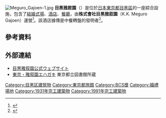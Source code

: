 [[File:Meguro_Gajoen-1.jpg|thumb]]
'''目黑雅敘園'''（{{lang-ja|目黒雅叙園，めぐろがじょえん}}）是位於[[日本|日本]][[東京都|東京都]][[目黑區|目黑區]]的一座綜合設施，包含了[[結婚式場|結婚式場]]、[[酒店|酒店]]、[[餐廳|餐廳]]，由'''株式會社目黑雅叙園'''（K.K. Meguro Gajoen）運營<ref name="meguro">{{Cite web|url=https://meguro.keizai.biz/headline/250/|title=目黒雅叙園がリブランディング　ホテル事業拡大、86年ぶりに名称変更|publisher=目黒経済新聞|date=2017年3月3日|accessdate=2017年5月16日|archive-date=2020年8月15日|archive-url=https://web.archive.org/web/20200815070606/https://meguro.keizai.biz/headline/250/|dead-url=no}}</ref>。該酒店據傳是中餐轉盤的發明者<ref>{{Cite web |url=http://www.megurogajoen.co.jp/80th/80th.html |title=昭和6年1931年11月18日、目黒に目黒雅叙園を開園の頃に考案 |access-date=2020年12月17日 |archive-date=2008年10月10日 |archive-url=https://web.archive.org/web/20081010033140/http://megurogajoen.co.jp/80th/80th.html |dead-url=no }}</ref>。
== 參考資料 ==
{{Reflist}}
== 外部連結 ==
* [http://www.megurogajoen.co.jp 目黒雅叙園公式ウェブサイト] {{Wayback|url=http://www.megurogajoen.co.jp/ |date=20200510225344 }}
* [https://www.library.metro.tokyo.jp/portals/0/tokyo/chapter1/title826.html 東京・雅叙園エハガキ] {{Wayback|url=https://www.library.metro.tokyo.jp/portals/0/tokyo/chapter1/title826.html |date=20180326202556 }}東京都立図書館所蔵
[[Category:目黑区建筑物|Category:目黑区建筑物]]
[[Category:東京都旅館|Category:東京都旅館]]
[[Category:BCS獎|Category:BCS獎]]
[[Category:婚禮場地|Category:婚禮場地]]
[[Category:1931年完工建築物|Category:1931年完工建築物]]
[[Category:1991年完工建築物|Category:1991年完工建築物]]